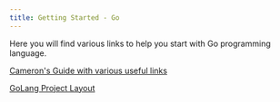 ```yaml
---
title: Getting Started - Go
---
```


Here you will find various links to help you start with Go programming language.

[Cameron's Guide with various useful links](https://hackmd.io/lU3vAsllSgassb1MAicVkg)

[GoLang Project Layout](https://github.com/golang-standards/project-layout)
